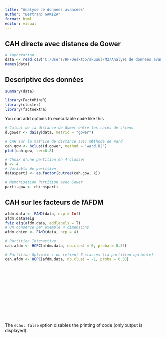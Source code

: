 ```yaml
---
title: "Analyse de données avancées"
author: "Bertrand GAKIZA"
format: html
editor: visual
---
```


## CAH directe avec distance de Gower

```r

# Importation
data <- read.csv("C:/Users/HP/Desktop/skuuul/M2/Analyse de donnees avance/Projet/bank.csv", sep=";", stringsAsFactors=TRUE)
names(data)
```

## Descriptive des données

```r
summary(data)
```

```r
library(FactoMineR)
library(cluster)
library(factoextra)
```

You can add options to executable code like this

```r
# Calcul de la distance de Gower entre les races de chiens
d.gower <- daisy(data, metric = "gower")

# CAH sur la matrice de distance avec m�thode de Ward
cah.gow <- hclust(d.gower, method = "ward.D2")
plot(cah.gow, cex=0.8)

```

```r
# Choix d'une partition en 4 classes
k <- 4
# Variable de partition
data$parti <- as.factor(cutree(cah.gow, k))
```

```r
# Memorisation Partition avec Gower
parti.gow <- chien$parti
```

## CAH sur les facteurs de l'AFDM

```r
afdm.data <- FAMD(data, ncp = Inf)
afdm.data$eig
fviz_eig(afdm.data, addlabels = T)
# On conserve par exemple 4 dimensions
afdm.chien <- FAMD(data, ncp = 4)
```

```r
# Partition Interactive
cah.afdm <- HCPC(afdm.data, nb.clust = 0, proba = 0.30)

```

```r
# Partition Optimale : on retient 5 classes (la partition optimale)
cah.afdm <- HCPC(afdm.data, nb.clust = -1, proba = 0.30)
```

```r

```

```r

```

```r

```

```r

```

```r

```

```r

```

```r

```

```r

```

```r

```

```r

```

```r

```

```r

```

```r

```

The `echo: false` option disables the printing of code (only output is displayed).
